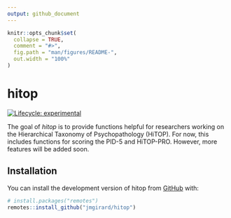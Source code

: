 ```yaml
---
output: github_document
---
```


<!-- README.md is generated from README.Rmd. Please edit that file -->

```r
knitr::opts_chunk$set(
  collapse = TRUE,
  comment = "#>",
  fig.path = "man/figures/README-",
  out.width = "100%"
)
```

# hitop

<!-- badges: start -->
[![Lifecycle: experimental](https://img.shields.io/badge/lifecycle-experimental-orange.svg)](https://lifecycle.r-lib.org/articles/stages.html#experimental)
<!-- badges: end -->

The goal of *hitop* is to provide functions helpful for researchers working on the Hierarchical Taxonomy of Psychopathology (HiTOP). For now, this includes functions for scoring the PID-5 and HiTOP-PRO. However, more features will be added soon.

## Installation

You can install the development version of hitop from [GitHub](https://github.com/) with:

``` r
# install.packages("remotes")
remotes::install_github("jmgirard/hitop")
```
